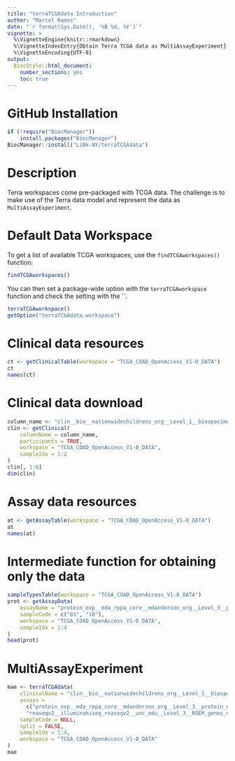 ```yaml
---
title: "terraTCGAdata Introduction"
author: "Marcel Ramos"
date: "`r format(Sys.Date(), '%B %d, %Y')`"
vignette: >
  %\VignetteEngine{knitr::rmarkdown}
  %\VignetteIndexEntry{Obtain Terra TCGA data as MultiAssayExperiment}
  %\VignetteEncoding{UTF-8}
output:
  BiocStyle::html_document:
    number_sections: yes
    toc: true
---
```


# GitHub Installation

```r
if (!require("BiocManager"))
    install.packages("BiocManager")
BiocManager::install("LiNk-NY/terraTCGAdata")
```

# Description

Terra workspaces come pre-packaged with TCGA data. The challenge is to make
use of the Terra data model and represent the data as `MultiAssayExperiment`.

# Default Data Workspace

To get a list of available TCGA workspaces, use the `findTCGAworkspaces()`
function: 

```r
findTCGAworkspaces()
```

You can then set a package-wide option with the `terraTCGAworkspace` function
and check the setting with the ``.

```r
terraTCGAworkspace()
getOption("terraTCGAdata.workspace")
```


# Clinical data resources

```r
ct <- getClinicalTable(workspace = "TCGA_COAD_OpenAccess_V1-0_DATA")
ct
names(ct)
```

# Clinical data download

```r
column_name <- "clin__bio__nationwidechildrens_org__Level_1__biospecimen__clin"
clin <- getClinical(
    columnName = column_name,
    participants = TRUE,
    workspace = "TCGA_COAD_OpenAccess_V1-0_DATA",
    sampleIdx = 1:2
)
clin[, 1:6]
dim(clin)
```

# Assay data resources

```r
at <- getAssayTable(workspace = "TCGA_COAD_OpenAccess_V1-0_DATA")
at
names(at)
```

# Intermediate function for obtaining only the data

```r
sampleTypesTable(workspace = "TCGA_COAD_OpenAccess_V1-0_DATA")
prot <- getAssayData(
    assayName = "protein_exp__mda_rppa_core__mdanderson_org__Level_3__protein_normalization__data",
    sampleCode = c("01", "10"),
    workspace = "TCGA_COAD_OpenAccess_V1-0_DATA",
    sampleIdx = 1:4
)
head(prot)
```

# MultiAssayExperiment

```r
mae <- terraTCGAdata(
    clinicalName = "clin__bio__nationwidechildrens_org__Level_1__biospecimen__clin",
    assays =
      c("protein_exp__mda_rppa_core__mdanderson_org__Level_3__protein_normalization__data",
      "rnaseqv2__illuminahiseq_rnaseqv2__unc_edu__Level_3__RSEM_genes_normalized__data"),
    sampleCode = NULL,
    split = FALSE,
    sampleIdx = 1:4,
    workspace = "TCGA_COAD_OpenAccess_V1-0_DATA"
)
mae
```


